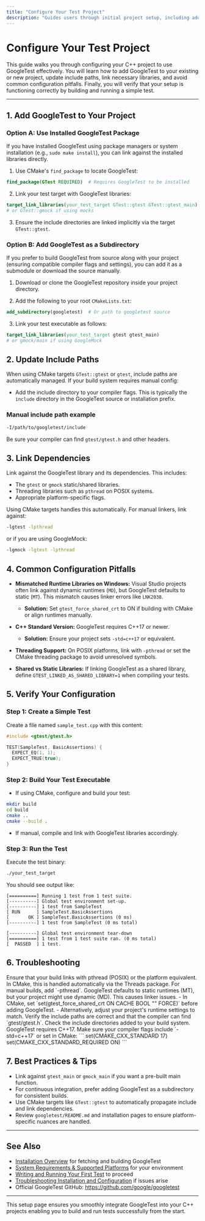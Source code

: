 ```yaml
---
title: "Configure Your Test Project"
description: "Guides users through initial project setup, including adding GoogleTest to an existing or new project, updating include paths, and linking dependencies. Covers common configuration pitfalls and how to verify a correct linkage."
---
```


# Configure Your Test Project

This guide walks you through configuring your C++ project to use GoogleTest effectively. You will learn how to add GoogleTest to your existing or new project, update include paths, link necessary libraries, and avoid common configuration pitfalls. Finally, you will verify that your setup is functioning correctly by building and running a simple test.

---

## 1. Add GoogleTest to Your Project

### Option A: Use Installed GoogleTest Package

If you have installed GoogleTest using package managers or system installation (e.g., `sudo make install`), you can link against the installed libraries directly.

1. Use CMake's `find_package` to locate GoogleTest:

```cmake
find_package(GTest REQUIRED)  # Requires GoogleTest to be installed
```

2. Link your test target with GoogleTest libraries:

```cmake
target_link_libraries(your_test_target GTest::gtest GTest::gtest_main)  
# or GTest::gmock if using mocks
```

3. Ensure the include directories are linked implicitly via the target `GTest::gtest`.


### Option B: Add GoogleTest as a Subdirectory

If you prefer to build GoogleTest from source along with your project (ensuring compatible compiler flags and settings), you can add it as a submodule or download the source manually.

1. Download or clone the GoogleTest repository inside your project directory.

2. Add the following to your root `CMakeLists.txt`:

```cmake
add_subdirectory(googletest)  # Or path to googletest source
```

3. Link your test executable as follows:

```cmake
target_link_libraries(your_test_target gtest gtest_main)  
# or gmock/main if using GoogleMock
```


## 2. Update Include Paths

When using CMake targets `GTest::gtest` or `gtest`, include paths are automatically managed. If your build system requires manual config:

- Add the include directory to your compiler flags. This is typically the `include` directory in the GoogleTest source or installation prefix.

### Manual include path example

```bash
-I/path/to/googletest/include
```

Be sure your compiler can find `gtest/gtest.h` and other headers.


## 3. Link Dependencies

Link against the GoogleTest library and its dependencies. This includes:

- The `gtest` or `gmock` static/shared libraries.
- Threading libraries such as `pthread` on POSIX systems.
- Appropriate platform-specific flags.

Using CMake targets handles this automatically. For manual linkers, link against:

```bash
-lgtest -lpthread
```

or if you are using GoogleMock:

```bash
-lgmock -lgtest -lpthread
```


## 4. Common Configuration Pitfalls

- **Mismatched Runtime Libraries on Windows:**
  Visual Studio projects often link against dynamic runtimes (`MD`), but GoogleTest defaults to static (`MT`). This mismatch causes linker errors like `LNK2038`.
  - **Solution:** Set `gtest_force_shared_crt` to ON if building with CMake or align runtimes manually.

- **C++ Standard Version:**
  GoogleTest requires C++17 or newer.
  - **Solution:** Ensure your project sets `-std=c++17` or equivalent.

- **Threading Support:**
  On POSIX platforms, link with `-pthread` or set the CMake threading package to avoid unresolved symbols.

- **Shared vs Static Libraries:**
  If linking GoogleTest as a shared library, define `GTEST_LINKED_AS_SHARED_LIBRARY=1` when compiling your tests.


## 5. Verify Your Configuration

### Step 1: Create a Simple Test

Create a file named `sample_test.cpp` with this content:

```cpp
#include <gtest/gtest.h>

TEST(SampleTest, BasicAssertions) {
  EXPECT_EQ(1, 1);
  EXPECT_TRUE(true);
}
```


### Step 2: Build Your Test Executable

- If using CMake, configure and build your test:

```bash
mkdir build
cd build
cmake ..
cmake --build .
```

- If manual, compile and link with GoogleTest libraries accordingly.


### Step 3: Run the Test

Execute the test binary:

```bash
./your_test_target
```

You should see output like:

```
[==========] Running 1 test from 1 test suite.
[----------] Global test environment set-up.
[----------] 1 test from SampleTest
[ RUN      ] SampleTest.BasicAssertions
[       OK ] SampleTest.BasicAssertions (0 ms)
[----------] 1 test from SampleTest (0 ms total)

[----------] Global test environment tear-down
[==========] 1 test from 1 test suite ran. (0 ms total)
[  PASSED  ] 1 test.
```


## 6. Troubleshooting

<AccordionGroup title="Common Configuration Errors and Fixes">
<Accordion title="Linker Errors Missing pthread or Threading Symbols">
Ensure that your build links with pthread (POSIX) or the platform equivalent. In CMake, this is handled automatically via the Threads package.
For manual builds, add `-pthread`.
</Accordion>
<Accordion title="MSVC Runtime Library Mismatch">
GoogleTest defaults to static runtimes (MT), but your project might use dynamic (MD). This causes linker issues.
- In CMake, set `set(gtest_force_shared_crt ON CACHE BOOL "" FORCE)` before adding GoogleTest.
- Alternatively, adjust your project's runtime settings to match.
</Accordion>
<Accordion title="Include Files Not Found">
Verify the include paths are correct and that the compiler can find `gtest/gtest.h`.
Check the include directories added to your build system.
</Accordion>
<Accordion title="C++ Standard Version Errors">
GoogleTest requires C++17.
Make sure your compiler flags include `-std=c++17` or set in CMake:
```
set(CMAKE_CXX_STANDARD 17)
set(CMAKE_CXX_STANDARD_REQUIRED ON)
```
</Accordion>
</AccordionGroup>

## 7. Best Practices & Tips

- Link against `gtest_main` or `gmock_main` if you want a pre-built main function.
- For continuous integration, prefer adding GoogleTest as a subdirectory for consistent builds.
- Use CMake targets like `GTest::gtest` to automatically propagate include and link dependencies.
- Review `googletest/README.md` and installation pages to ensure platform-specific nuances are handled.

---

## See Also

- [Installation Overview](/getting-started/prerequisites-installation/installation-overview) for fetching and building GoogleTest
- [System Requirements & Supported Platforms](/getting-started/prerequisites-installation/system-requirements) for your environment
- [Writing and Running Your First Test](/getting-started/initial-setup-usage/writing-your-first-test) to proceed
- [Troubleshooting Installation and Configuration](/getting-started/troubleshooting-support/common-troubleshooting) if issues arise
- Official GoogleTest GitHub: https://github.com/google/googletest

---

This setup page ensures you smoothly integrate GoogleTest into your C++ projects enabling you to build and run tests successfully from the start.

